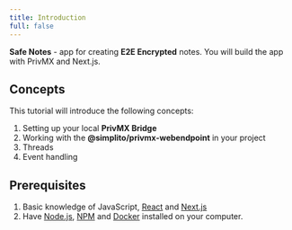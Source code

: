```yaml
---
title: Introduction
full: false
---
```


**Safe Notes** - app for creating **E2E Encrypted** notes. You will build the app with PrivMX and Next.js.

## Concepts

This tutorial will introduce the following concepts:

1. Setting up your local **PrivMX Bridge**
2. Working with the **@simplito/privmx-webendpoint** in your project
3. Threads
4. Event handling

## Prerequisites

1. Basic knowledge of JavaScript, [React](https://react.dev/) and [Next.js](https://nextjs.org/)
2. Have [Node.js](https://nodejs.org/en), [NPM](https://www.npmjs.com/) and [Docker](https://www.docker.com/) installed on your computer.
